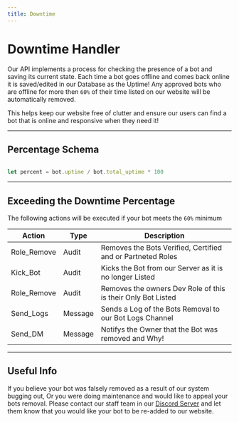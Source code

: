 ```yaml
---
title: Downtime
---
```


# Downtime Handler
Our API implements a process for checking the presence of a bot and saving its current state.
Each time a bot goes offline and comes back online it is saved/edited in our Database as the Uptime!
Any approved bots who are offline for more then `60%` of their time listed on our website will be automatically removed.

This helps keep our website free of clutter and ensure our users can find a bot that is online and responsive when they need it!

--- 

## Percentage Schema

```jsx

let percent = bot.uptime / bot.total_uptime * 100

```

---

## Exceeding the Downtime Percentage

The following actions will be executed if your bot meets the `60%` minimum

| Action      | Type    | Description                                                  |
| ----------- | ------- | ------------------------------------------------------------ |
| Role_Remove | Audit   | Removes the Bots Verified, Certified and or Partneted Roles  |
| Kick_Bot    | Audit   | Kicks the Bot from our Server as it is no longer Listed      |
| Role_Remove | Audit   | Removes the owners Dev Role of this is their Only Bot Listed |
| Send_Logs   | Message | Sends a Log of the Bots Removal to our Bot Logs Channel      |
| Send_DM     | Message | Notifys the Owner that the Bot was removed and Why!          |


---

## Useful Info
If you believe your bot was falsely removed as a result of our system bugging out,
Or you were doing maintenance and would like to appeal your bots removal. Please contact
our staff team in our [Discord Server](https://infinitybotlist.com/discord) and let them know
that you would like your bot to be re-added to our website.